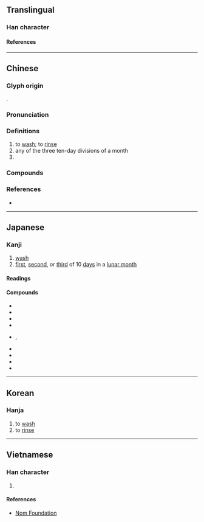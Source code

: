 {{character info/new}}
==Translingual==

===Han character===
{{Han char|rn=85|rad=水|as=07|sn=10|four=33111|canj=EJMU|ids=⿰氵完}}

====References====
{{Han ref|kx=0624.060|dkj=17470|dj=1021.210|hdz=31633.070|uh=6D63}}

----

==Chinese==
{{zh-forms|alt=澣}}

===Glyph origin===
{{Han etym}}
{{Han compound|水|完|ls=psc|c1=s|c2=p|t1=water}}.

===Pronunciation===
{{zh-pron
|m=浣
|c=wun5,wun2
|mn=oán/oān
|mc=y
|oc=y
|cat=v,n,pn
}}

===Definitions===
{{zh-hanzi}}

# to [[wash]]; to [[rinse]]
# any of the three ten-day divisions of a month
# {{surname|lang=zh}}

===Compounds===
{{zh-der|上浣|下浣|中浣|浣滌|浣熊|浣紗溪|浣紗記|浣花日|浣花溪|浣花集|浣衣|浣雪|湔浣腸胃|火浣布|火浣布衫}}

===References===
* {{R:yue:Hanzi}}

----

==Japanese==

===Kanji===
{{ja-kanji|grade=|rs=水07}}

# [[wash]]
# [[first]], [[second]], or [[third]] of 10 [[day]]s in a [[lunar month]]

====Readings====
{{ja-readings
|goon=がん
|kanon=かん
|kun=あら-う<あら-ふ
}}

====Compounds====
{{der-top|Compounds}}
* {{ja-r|浣衣|かんい}}
* {{ja-r|浣濯|かんたく}}
* {{ja-r|浣腸|かんちょう}}
* {{ja-r|火浣布|かかんぷ}}
* {{ja-r|下浣|かかん}}, {{ja-r|下浣|げかん}}
* {{ja-r|三浣|さんかん}}
* {{ja-r|上浣|じょうかん}}
* {{ja-r|中浣|ちゅうかん}}
* {{ja-r|浣%熊|アライ%グマ}}
{{der-bottom}}

----

==Korean==

===Hanja===
{{ko-hanja|완}}

# to [[wash]]
# to [[rinse]]

----

==Vietnamese==

===Han character===
{{vi-readings|rs=水07|reading=hoán}}

# {{defn|lang=vi|sort=水07}}

====References====
* [http://nomfoundation.org/common/nom_details.php?codepoint=6d63 Nom Foundation]